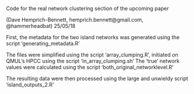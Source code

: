 Code for the real network clustering section of the upcoming paper

(Dave Hemprich-Bennett, hemprich.bennett@gmail.com, @hammerheadbat) 25/05/18

First, the metadata for the two island networks was generated using the script 'generating_metadata.R'

The files were simplified using the script 'array_clumping.R', initiated on QMUL's HPCC using the script 'in_array_clumping.sh'
The 'true' network values were calculated using the script 'both_original_networklevel.R'

The resulting data were then processed using the large and unwieldy script 'island_outputs_2.R'